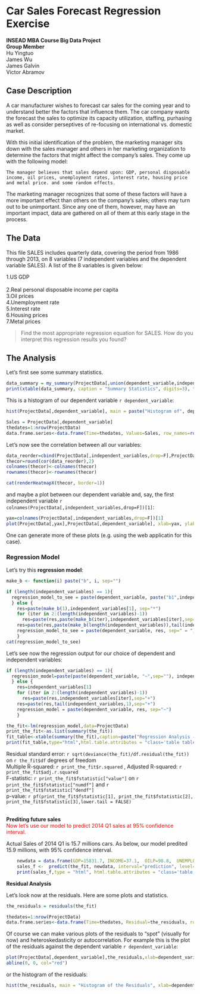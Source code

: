 <link rel="stylesheet" href="http://netdna.bootstrapcdn.com/bootstrap/3.0.3/css/bootstrap.min.css">
<style type="text/css"> body {padding: 10px 30px 10px 30px;} table,th, td {text-align: center;} </style>

Car Sales Forecast Regression Exercise
========================================================

**INSEAD MBA Course Big Data Project**<br>
**Group Member**<br>
Hu Yingtuo<br>
James Wu<br>
James Galvin<br>
Victor Abramov<br>



Case Description
---------------------------------------------------------

A car manufacturer wishes to forecast car sales for the coming year and to understand better the factors that influence them. The car company wants the forecast the sales to optimize its capacity utilization, staffing, purhasing as well as consider perseptives of re-focusing on international vs. domestic market.

With this initial identification of the problem, the marketing manager sits down with the sales manager and others in her marketing organization to determine the factors that might affect the company's sales. They come up with the following model:


```
The manager believes that sales depend upon: GDP, personal disposable income, oil prices, unemployment rates, interest rate, housing price and metal price. and some random effects.
```
The marketing manager recognizes that some of these factors will have a more important effect than others on the company's sales; others may turn out to be unimportant. Since any one of them, however, may have an important impact, data are gathered on all of them at this early stage in the process.

The Data
---------------------------------------------------------

This file SALES includes quarterly data, covering the period from 1986 through 2013, on 8 variables (7 independent variables and the dependent variable SALES). A list of the 8 variables is given below:

1.US GDP <br>	
2.Real personal disposable income per capita <br>
3.Oil prices <br>
4.Unemployment rate <br>
5.Interest rate <br>
6.Housing prices <br>
7.Metal prices <br>


<blockquote> <p>
Find the most appropriate regression equation for SALES. How do you interpret this regression results you found?
</p> </blockquote>


The Analysis
---------------------------------------------------------

Let's first see some summary statistics. 

<div class="row">
<div class="col-md-6">
```r
data_summary = my_summary(ProjectData[,union(dependent_variable,independent_variables),drop=F])
print(xtable(data_summary, caption = "Summary Statistics", digits=3), type = "html", html.table.attributes = "class='table table-striped table-hover table-bordered'", caption.placement = "top", comment = FALSE, include.rownames = TRUE)
```
</div>
</div>

This is a histogram of our dependent variable `r dependent_variable`:


```r
hist(ProjectData[,dependent_variable], main = paste("Histogram of", dependent_variable, sep=" "), xlab=dependent_variable,breaks = max(5,round(nrow(ProjectData)/5)))
```



```r
Sales = ProjectData[,dependent_variable]
thedates=1:nrow(ProjectData)
data.frame.series<-data.frame(Time=thedates, Values=Sales, row_names=rownames(ProjectData))
```


Let's now see the correlation between all our variables:

```r
data_reorder=cbind(ProjectData[,independent_variables,drop=F],ProjectData[,dependent_variable,drop=F])
thecor=round(cor(data_reorder),2)
colnames(thecor)<-colnames(thecor)
rownames(thecor)<-rownames(thecor)

cat(renderHeatmapX(thecor, border=1))
```

and maybe a plot between our dependent variable and, say, the first independent variable `r colnames(ProjectData[,independent_variables,drop=F])[1]`:

```r
yax=colnames(ProjectData[,independent_variables,drop=F])[1]
plot(ProjectData[,yax],ProjectData[,dependent_variable], xlab=yax, ylab=dependent_variable)
```

One can generate more of these plots (e.g. using the web applicatin for this case).

### Regression Model

Let's try this **regression model**:

```r
make_b <- function(i) paste("b", i, sep="")

if (length(independent_variables) == 1){ 
  regression_model_to_see = paste(dependent_variable, paste("b1",independent_variables,sep="*"), sep=" = ")
  } else {
    res=paste(make_b(1),independent_variables[1], sep="*")
    for (iter in 2:(length(independent_variables)-1))
      res=paste(res,paste(make_b(iter),independent_variables[iter],sep="*"), sep=" + ")
    res=paste(res,paste(make_b(length(independent_variables)),tail(independent_variables,1),sep="*"), sep=" + ")
    regression_model_to_see = paste(dependent_variable, res, sep=" = ")  
    }
cat(regression_model_to_see)
```

Let's see now the regression output for our choice of dependent and independent variables:


```r
if (length(independent_variables) == 1){ 
  regression_model=paste(paste(dependent_variable, "~",sep=""), independent_variables,sep="")
  } else {
    res=independent_variables[1]
    for (iter in 2:(length(independent_variables)-1))
      res=paste(res,independent_variables[iter],sep="+")
    res=paste(res,tail(independent_variables,1),sep="+")
    regression_model = paste(dependent_variable, res, sep="~")  
    }

the_fit<-lm(regression_model,data=ProjectData)
print_the_fit<-as.list(summary(the_fit))
fit_table<-xtable(summary(the_fit),caption=paste("Regression Analysis - Dependent variable",dependent_variable, sep=""))
print(fit_table,type="html",html.table.attributes = "class='table table-striped table-hover table-bordered'",caption.placement="top")
```

Residual standard error: `r sqrt(deviance(the_fit)/df.residual(the_fit))` on `r the_fit$df` degrees of freedom<br>
Multiple R-squared: `r print_the_fit$r.squared` ,  Adjusted R-squared: `r print_the_fit$adj.r.squared` <br>
F-statistic: `r print_the_fit$fstatistic["value"]` on   `r print_the_fit$fstatistic["numdf"]` and `r print_the_fit$fstatistic["dendf"]` <br>
p-value: `r pf(print_the_fit$fstatistic[1], print_the_fit$fstatistic[2], print_the_fit$fstatistic[3],lower.tail = FALSE)` <br><br>

**Prediting future sales** <br>
<font color="red">Now let's use our model to predict 2014 Q1 sales at 95% confidence interval.</font><br>

Actual Sales of 2014 Q1 is 15.7 millions cars.
As below, our model predited 15.9 millions, with 95% confidence interval.

```r
   
    newdata = data.frame(GDP=15831.7, INCOME=37.1,  OILP=98.8,	UNEMPLOY=6.8,	INT=0.1,	REALESTATE=160.3,	METALP=194.6)
    sales_f <-  predict(the_fit, newdata, interval="prediction", level=0.95)
    print(sales_f,type = "html", html.table.attributes = "class='table table-striped table-hover table-bordered'", caption.placement = "top", comment = FALSE, include.rownames = TRUE)

```



**Residual Analysis**

Let's look now at the residuals. Here are some plots and statistics.
```r

the_residuals = residuals(the_fit) 

thedates=1:nrow(ProjectData)
data.frame.series<-data.frame(Time=thedates, Residual=the_residuals, row_names=rownames(ProjectData))
```

Of course we can make various plots of the residuals to "spot" (visually for now) and heteroskedasticity or autocorrelation. For example this is the plot of the residuals against the dependent variable `r dependent_variable`:

```r
plot(ProjectData[,dependent_variable],the_residuals,xlab=dependent_variable,ylab="Residuals")
abline(0, 0, col="red")  
```


or the histogram of the residuals:

```r
hist(the_residuals, main = "Histogram of the Residuals", xlab=dependent_variable,breaks = max(5,round(length(the_residuals)/5)))
```



